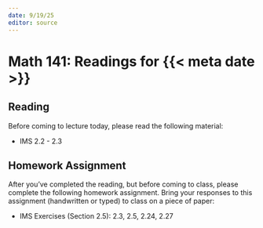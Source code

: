```yaml
---
date: 9/19/25
editor: source
---
```


# Math 141: Readings for {{< meta date >}}

## Reading 

Before coming to lecture today, please read the following material: 

-   IMS 2.2 - 2.3

## Homework Assignment

After you've completed the reading, but before coming to class, please complete the following homework assignment. Bring your responses to this assignment (handwritten or typed) to class on a piece of paper: 

-   IMS Exercises (Section 2.5): 2.3, 2.5, 2.24, 2.27

